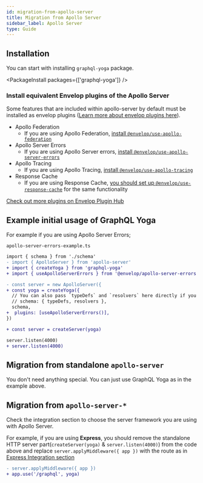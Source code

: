 ```yaml
---
id: migration-from-apollo-server
title: Migration from Apollo Server
sidebar_label: Apollo Server
type: Guide
---
```


## Installation

You can start with installing `graphql-yoga` package.

<PackageInstall packages={['graphql-yoga']} />

### Install equivalent **Envelop** plugins of the Apollo Server

Some features that are included within apollo-server by default must be installed as envelop plugins ([Learn more about envelop plugins here](/docs/features/envelop-plugins)).

- Apollo Federation
  - If you are using Apollo Federation, [install `@envelop/use-apollo-federation`](https://www.envelop.dev/plugins/use-apollo-federation)
- Apollo Server Errors
  - If you are using Apollo Server errors, [install `@envelop/use-apollo-server-errors`](https://www.envelop.dev/plugins/use-apollo-server-errors)
- Apollo Tracing
  - If you are using Apollo Tracing, [install `@envelop/use-apollo-tracing`](https://www.envelop.dev/plugins/use-apollo-tracing)
- Response Cache
  - If you are using Response Cache, [you should set up `@envelop/use-response-cache`](https://www.envelop.dev/plugins/use-response-cache) for the same functionality

[Check out more plugins on Envelop Plugin Hub](https://www.envelop.dev/plugins)

## Example initial usage of GraphQL Yoga

For example if you are using Apollo Server Errors;

`apollo-server-errors-example.ts`

```diff
import { schema } from './schema'
- import { ApolloServer } from 'apollo-server'
+ import { createYoga } from 'graphql-yoga'
+ import { useApolloServerErrors } from '@envelop/apollo-server-errors'

- const server = new ApolloServer({
+ const yoga = createYoga({
  // You can also pass `typeDefs` and `resolvers` here directly if you previously use `ApolloServer` constructor to build your `GraphQLSchema`
  // schema: { typeDefs, resolvers },
  schema,
+  plugins: [useApolloServerErrors()],
})

+ const server = createServer(yoga)

server.listen(4000)
+ server.listen(4000)
```

## Migration from standalone `apollo-server`

You don't need anything special. You can just use GraphQL Yoga as in the example above.

## Migration from `apollo-server-*`

Check the integration section to choose the server framework you are using with Apollo Server.

For example, if you are using **Express**, you should remove the standalone HTTP server part(`createServer(yoga)` & `server.listen(4000)`) from the code above and replace `server.applyMiddleware({ app })` with the route as in [Express Integration section](/docs/integrations/integration-with-express)

```diff
- server.applyMiddleware({ app })
+ app.use('/graphql', yoga)
```

